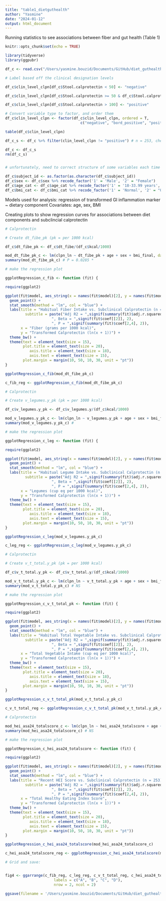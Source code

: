 ```yaml
---
title: "table1_dietguthealth"
author: "Yasmine"
date: "2024-01-12"
output: html_document
---
```


Running statistics to see associations between fiber and gut health (Table 1)

```r
knitr::opts_chunk$set(echo = TRUE)

library(tidyverse)
library(ggpubr)

```

```r

df_c <- read.csv("/Users/yasmine.bouzid/Documents/GitHub/diet_guthealth/data/df_c.csv", header = T)

# Label based off the clinical designation levels

df_c$clin_level_clpn[df_c$Stool.calprotectin < 50] <- "negative"

df_c$clin_level_clpn[df_c$Stool.calprotectin >= 50 & df_c$Stool.calprotectin <= 100] <- "bord_positive"

df_c$clin_level_clpn[df_c$Stool.calprotectin > 100] <- "positive"

# Convert variable type to factor, and order them 
df_c$clin_level_clpn <- factor(df_c$clin_level_clpn, ordered = T,
                                  c("negative", "bord_positive", "positive"))

table(df_c$clin_level_clpn)

df_c_s <- df_c %>% filter(clin_level_clpn != "positive") # n = 253, check. 

df_c <- df_c_s
rm(df_c_s)


# unfortunately, need to correct structure of some variables each time -->

df_c$subject_id <- as.factor(as.character(df_c$subject_id))
df_c$sex <- df_c$sex %>% recode_factor('1' = 'Male', '2' = "Female")
df_c$age_cat <- df_c$age_cat %>% recode_factor('1' = '18-33.99 years', '2' = "34-49.99 years", '3' = "50-65 years")
df_c$bmi_cat <- df_c$bmi_cat %>% recode_factor('1' = 'Normal', '2' = "Overweight", '3' = "Obese")

```

Models used for analysis: regression of transformed GI inflammation marker ~ dietary component
Covariates: age, sex, BMI

Creating plots to show regression curves for associations between diet components and subclincial calprotectin

```r

# Calprotectin

# Create dt_fibe_pk (pk = per 1000 kcal)

df_c$dt_fibe_pk <- df_c$dt_fibe/(df_c$kcal/1000)

mod_dt_fibe_pk_c <- lm(clpn_ln ~ dt_fibe_pk + age + sex + bmi_final, data = df_c)
summary(mod_dt_fibe_pk_c) # P = 0.0285 *  

# make the regression plot 

ggplotRegression_c_fib <- function (fit) {

require(ggplot2)

ggplot(fit$model, aes_string(x = names(fit$model)[2], y = names(fit$model)[1])) + 
  geom_point() +
  stat_smooth(method = "lm", col = "blue") +
  labs(title = "Habitual Fiber Intake vs. Subclinical Calprotectin (n = 253)",
         subtitle = paste("Adj R2 = ",signif(summary(fit)$adj.r.squared, 2),
                     ", Beta = ",signif(fit$coef[[2]], 2),
                     ", P = ",signif(summary(fit)$coef[2,4], 2)),
       x = "Fiber (grams per 1000 kcal)",
       y = "Transformed Calprotectin (ln(x + 1))") +
  theme_bw() + 
  theme(text = element_text(size = 15),
        plot.title = element_text(size = 20),
           axis.title = element_text(size = 18),
           axis.text = element_text(size = 15),
        plot.margin = margin(10, 50, 10, 30, unit = "pt"))
}

ggplotRegression_c_fib(mod_dt_fibe_pk_c)

c_fib_reg <- ggplotRegression_c_fib(mod_dt_fibe_pk_c)


```

```r

# Calprotectin

# Create v_legumes.y_pk (pk = per 1000 kcal)

df_c$v_legumes.y_pk <- df_c$v_legumes.y/(df_c$kcal/1000)

mod_v_legumes.y_pk_c <- lm(clpn_ln ~ v_legumes.y_pk + age + sex + bmi_final, data = df_c)
summary(mod_v_legumes.y_pk_c) #  

# make the regression plot 

ggplotRegression_c_leg <- function (fit) {

require(ggplot2)

ggplot(fit$model, aes_string(x = names(fit$model)[2], y = names(fit$model)[1])) + 
  geom_point() +
  stat_smooth(method = "lm", col = "blue") +
  labs(title = "Habitual Legume Intake vs. Subclinical Calprotectin (n = 253)",
         subtitle = paste("Adj R2 = ",signif(summary(fit)$adj.r.squared, 2),
                     ", Beta = ",signif(fit$coef[[2]], 2),
                     ", P = ",signif(summary(fit)$coef[2,4], 2)),
       x = "Legumes (cup eq per 1000 kcal)",
       y = "Transformed Calprotectin (ln(x + 1))") +
  theme_bw() + 
  theme(text = element_text(size = 15),
        plot.title = element_text(size = 20),
           axis.title = element_text(size = 18),
           axis.text = element_text(size = 15),
        plot.margin = margin(10, 50, 10, 30, unit = "pt"))
}

ggplotRegression_c_leg(mod_v_legumes.y_pk_c)

c_leg_reg <- ggplotRegression_c_leg(mod_v_legumes.y_pk_c)


```

```r

# Calprotectin

# Create v_t_total.y_pk (pk = per 1000 kcal)

df_c$v_t_total.y_pk <- df_c$v_t_total.y/(df_c$kcal/1000)

mod_v_t_total.y_pk_c <- lm(clpn_ln ~ v_t_total.y_pk + age + sex + bmi_final, data = df_c)
summary(mod_v_t_total.y_pk_c) # NS

# make the regression plot 

ggplotRegression_c_v_t_total_pk <- function (fit) {

require(ggplot2)

ggplot(fit$model, aes_string(x = names(fit$model)[2], y = names(fit$model)[1])) + 
  geom_point() +
  stat_smooth(method = "lm", col = "blue") +
  labs(title = "Habitual Total Vegetable Intake vs. Subclinical Calprotectin (n = 253)",
         subtitle = paste("Adj R2 = ",signif(summary(fit)$adj.r.squared, 2),
                     ", Beta = ",signif(fit$coef[[2]], 2),
                     ", P = ",signif(summary(fit)$coef[2,4], 2)),
       x = "Total Vegetable Intake (cup eq per 1000 kcal)",
       y = "Transformed Calprotectin (ln(x + 1))") +
  theme_bw() + 
  theme(text = element_text(size = 15),
        plot.title = element_text(size = 20),
           axis.title = element_text(size = 18),
           axis.text = element_text(size = 15),
        plot.margin = margin(10, 50, 10, 30, unit = "pt"))
}

ggplotRegression_c_v_t_total_pk(mod_v_t_total.y_pk_c)

c_v_t_total_reg <- ggplotRegression_c_v_t_total_pk(mod_v_t_total.y_pk_c)


```


```r

# Calprotectin

mod_hei_asa24_totalscore_c <- lm(clpn_ln ~ hei_asa24_totalscore + age + sex + bmi_final, data = df_c)
summary(mod_hei_asa24_totalscore_c) # NS

# make the regression plot 

ggplotRegression_c_hei_asa24_totalscore <- function (fit) {

require(ggplot2)

ggplot(fit$model, aes_string(x = names(fit$model)[2], y = names(fit$model)[1])) + 
  geom_point() +
  stat_smooth(method = "lm", col = "blue") +
  labs(title = "Recent HEI Score vs. Subclinical Calprotectin (n = 253)",
         subtitle = paste("Adj R2 = ",signif(summary(fit)$adj.r.squared, 2),
                     ", Beta = ",signif(fit$coef[[2]], 2),
                     ", P = ",signif(summary(fit)$coef[2,4], 2)),
       x = "Total Healthy Eating Index Score",
       y = "Transformed Calprotectin (ln(x + 1))") +
  theme_bw() + 
  theme(text = element_text(size = 15),
        plot.title = element_text(size = 20),
           axis.title = element_text(size = 18),
           axis.text = element_text(size = 15),
        plot.margin = margin(10, 50, 10, 30, unit = "pt"))
}

ggplotRegression_c_hei_asa24_totalscore(mod_hei_asa24_totalscore_c)

c_hei_asa24_totalscore_reg <- ggplotRegression_c_hei_asa24_totalscore(mod_hei_asa24_totalscore_c)


```



```r

# Grid and save: 


fig4 <- ggarrange(c_fib_reg, c_leg_reg, c_v_t_total_reg, c_hei_asa24_totalscore_reg,
                      labels = c("A", "B", "C", "D"),
                      nrow = 2, ncol = 2)

ggsave(filename = '/Users/yasmine.bouzid/Documents/GitHub/diet_guthealth/plots/fig4.jpg', plot = fig4, device = 'jpeg', dpi = 300, width = 21, height = 14, units = "in")

```

